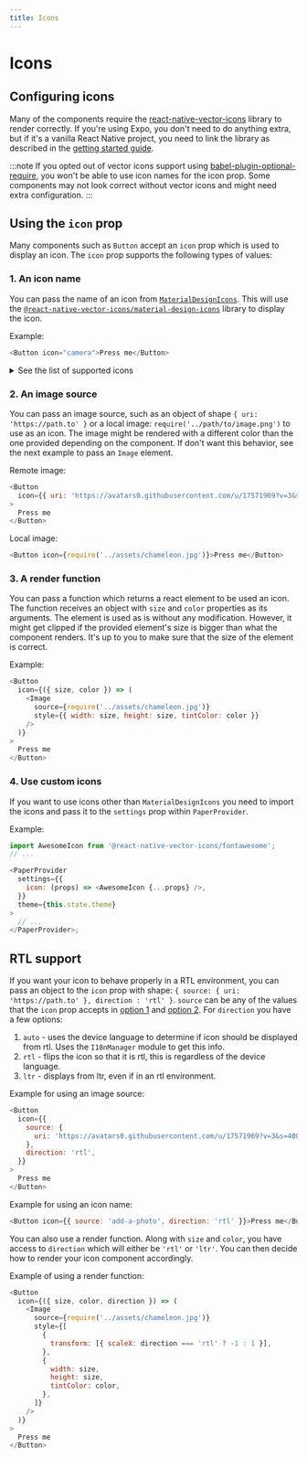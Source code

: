```yaml
---
title: Icons
---
```



# Icons

## Configuring icons

Many of the components require the [react-native-vector-icons](https://github.com/oblador/react-native-vector-icons) library to render correctly. If you're using Expo, you don't need to do anything extra, but if it's a vanilla React Native project, you need to link the library as described in the [getting started guide](./01-getting-started.md).

:::note
If you opted out of vector icons support using [babel-plugin-optional-require](https://github.com/satya164/babel-plugin-optional-require), you won't be able to use icon names for the icon prop. Some components may not look correct without vector icons and might need extra configuration.
:::

## Using the `icon` prop

Many components such as `Button` accept an `icon` prop which is used to display an icon. The `icon` prop supports the following types of values:

### 1. An icon name

You can pass the name of an icon from [`MaterialDesignIcons`](https://pictogrammers.com/library/mdi/). This will use the [`@react-native-vector-icons/material-design-icons`](https://github.com/oblador/react-native-vector-icons/tree/master/packages/material-design-icons) library to display the icon.

Example:

```js
<Button icon="camera">Press me</Button>
```

<details>
  <summary>See the list of supported icons</summary>
  <IconsList />
</details>

### 2. An image source

You can pass an image source, such as an object of shape `{ uri: 'https://path.to' }` or a local image: `require('../path/to/image.png')` to use as an icon. The image might be rendered with a different color than the one provided depending on the component. If don't want this behavior, see the next example to pass an `Image` element.

Remote image:

```js
<Button
  icon={{ uri: 'https://avatars0.githubusercontent.com/u/17571969?v=3&s=400' }}
>
  Press me
</Button>
```

Local image:

```js
<Button icon={require('../assets/chameleon.jpg')}>Press me</Button>
```

### 3. A render function

You can pass a function which returns a react element to be used an icon. The function receives an object with `size` and `color` properties as its arguments. The element is used as is without any modification. However, it might get clipped if the provided element's size is bigger than what the component renders. It's up to you to make sure that the size of the element is correct.

Example:

```js
<Button
  icon={({ size, color }) => (
    <Image
      source={require('../assets/chameleon.jpg')}
      style={{ width: size, height: size, tintColor: color }}
    />
  )}
>
  Press me
</Button>
```

### 4. Use custom icons

If you want to use icons other than `MaterialDesignIcons` you need to import the icons and pass it to the `settings` prop within `PaperProvider`.

Example:

```js
import AwesomeIcon from '@react-native-vector-icons/fontawesome';
// ...

<PaperProvider
  settings={{
    icon: (props) => <AwesomeIcon {...props} />,
  }}
  theme={this.state.theme}
>
  // ...
</PaperProvider>;
```

## RTL support

If you want your icon to behave properly in a RTL environment, you can pass an object to the `icon` prop with shape: `{ source: { uri: 'https://path.to' }, direction : 'rtl' }`. `source` can be any of the values that the `icon` prop accepts in [option 1](#1.-an-icon-name) and [option 2](#2.-an-image-source). For `direction` you have a few options:

1. `auto` - uses the device language to determine if icon should be displayed from rtl. Uses the `I18nManager` module to get this info.
2. `rtl` - flips the icon so that it is rtl, this is regardless of the device language.
3. `ltr` - displays from ltr, even if in an rtl environment.

Example for using an image source:

```js
<Button
  icon={{
    source: {
      uri: 'https://avatars0.githubusercontent.com/u/17571969?v=3&s=400',
    },
    direction: 'rtl',
  }}
>
  Press me
</Button>
```

Example for using an icon name:

```js
<Button icon={{ source: 'add-a-photo', direction: 'rtl' }}>Press me</Button>
```

You can also use a render function. Along with `size` and `color`, you have access to `direction` which will either be `'rtl'` or `'ltr'`. You can then decide how to render your icon component accordingly.

Example of using a render function:

```js
<Button
  icon={({ size, color, direction }) => (
    <Image
      source={require('../assets/chameleon.jpg')}
      style={[
        {
          transform: [{ scaleX: direction === 'rtl' ? -1 : 1 }],
        },
        {
          width: size,
          height: size,
          tintColor: color,
        },
      ]}
    />
  )}
>
  Press me
</Button>
```
